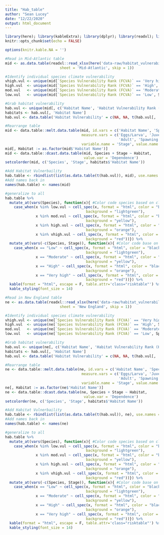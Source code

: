 ```yaml
---
title: "Hab_table"
author: "Sean Lucey"
date: "12/22/2020"
output: html_document
---
```


```r
library(here); library(kableExtra); library(dplyr); library(readxl); library(data.table)
knitr::opts_chunk$set(echo = FALSE)

options(knitr.kable.NA = '')

```

```r
#Read in Mid-Atlantic table
mid <- as.data.table(readxl::read_xlsx(here('data-raw/habitat_vulnerability.xlsx'), 
                         sheet = 'Mid-Atlantic', skip = 1))

#Identify individual species climate vulnerability
vhigh.vul <- unique(mid[`Species Vulnerability Rank (FCVA)` == 'Very high', Species])
high.vul  <- unique(mid[`Species Vulnerability Rank (FCVA)` == 'High', Species])
mod.vul   <- unique(mid[`Species Vulnerability Rank (FCVA)` == 'Moderate', Species])
low.vul   <- unique(mid[`Species Vulnerability Rank (FCVA)` == 'Low', Species])

#Grab habitat vulnerability 
hab.vul <- unique(mid[, c('Habitat Name', 'Habitat Vulnerability Rank (HVCA)')])
habitats <- hab.vul[, 'Habitat Name']
hab.vul <- data.table('Habitat Vulnerability' = c(NA, NA, t(hab.vul[, 'Habitat Vulnerability Rank (HVCA)'])))

#Rearrange table
mid <- data.table::melt.data.table(mid, id.vars = c('Habitat Name', 'Species'),
                                   measure.vars = c('Eggs/Larva', 'Juvenile/YOY',
                                                    'Adult', 'Spawning Adult'),
                                   variable.name = 'Stage', value.name = 'Dependence')
mid[, Habitat := as.factor(mid$'Habitat Name')]
mid <- data.table::dcast.data.table(mid, Species + Stage ~ Habitat,
                                    value.var = 'Dependence')
setcolorder(mid, c('Species', 'Stage', habitats$'Habitat Name'))

#Add Habitat Vulnerbaility
hab.table <- rbindlist(list(as.data.table(t(hab.vul)), mid), use.names = F)
#Add names back in
names(hab.table) <- names(mid)

#generalize to all
hab.table %>%
  mutate_at(vars(Species), function(x){ #Color code species based on climate vul
    case_when(x %in% low.vul ~ cell_spec(x, format = "html", color = "black", 
                                     background = "lightgreen"),
              x %in% mod.vul ~ cell_spec(x, format = "html", color = "black", 
                                     background = "yellow"),
              x %in% high.vul ~ cell_spec(x, format = "html", color = "black", 
                                     background = "orange"),
              x %in% vhigh.vul ~ cell_spec(x, format = "html", color = "white", 
                                     background = "red"))}) %>%
  mutate_at(vars(-c(Species, Stage)), function(x){ #Color code base on dependence
    case_when(x == "Low" ~ cell_spec(x, format = "html", color = "black", 
                                     background = "lightgreen"),
              x == "Moderate" ~ cell_spec(x, format = "html", color = "black", 
                                     background = "yellow"),
              x == "High" ~ cell_spec(x, format = "html", color = "black", 
                                     background = "orange"),
              x == "Very high" ~ cell_spec(x, format = "html", color = "white", 
                                     background = "red"))}) %>%
  kable(format = "html", escape = F, table.attr='class="risktable"') %>%
  kable_styling(font_size = 14)

```

```r
#Read in New England table
ne <- as.data.table(readxl::read_xlsx(here('data-raw/habitat_vulnerability.xlsx'), 
                         sheet = 'New England', skip = 1))

#Identify individual species climate vulnerability
vhigh.vul <- unique(ne[`Species Vulnerability Rank (FCVA)` == 'Very high', Species])
high.vul  <- unique(ne[`Species Vulnerability Rank (FCVA)` == 'High', Species])
mod.vul   <- unique(ne[`Species Vulnerability Rank (FCVA)` == 'Moderate', Species])
low.vul   <- unique(ne[`Species Vulnerability Rank (FCVA)` == 'Low', Species])

#Grab habitat vulnerability 
hab.vul <- unique(ne[, c('Habitat Name', 'Habitat Vulnerability Rank (HVCA)')])
habitats <- hab.vul[, 'Habitat Name']
hab.vul <- data.table('Habitat Vulnerability' = c(NA, NA, t(hab.vul[, 'Habitat Vulnerability Rank (HVCA)'])))

#Rearrange table
ne <- data.table::melt.data.table(ne, id.vars = c('Habitat Name', 'Species'),
                                   measure.vars = c('Eggs/Larva', 'Juvenile/YOY',
                                                    'Adult', 'Spawning Adult'),
                                   variable.name = 'Stage', value.name = 'Dependence')
ne[, Habitat := as.factor(ne$'Habitat Name')]
ne <- data.table::dcast.data.table(ne, Species + Stage ~ Habitat,
                                    value.var = 'Dependence')
setcolorder(ne, c('Species', 'Stage', habitats$'Habitat Name'))

#Add Habitat Vulnerbaility
hab.table <- rbindlist(list(as.data.table(t(hab.vul)), ne), use.names = F)
#Add names back in
names(hab.table) <- names(ne)

#generalize to all
hab.table %>%
  mutate_at(vars(Species), function(x){ #Color code species based on climate vul
    case_when(x %in% low.vul ~ cell_spec(x, format = "html", color = "black", 
                                     background = "lightgreen"),
              x %in% mod.vul ~ cell_spec(x, format = "html", color = "black", 
                                     background = "yellow"),
              x %in% high.vul ~ cell_spec(x, format = "html", color = "black", 
                                     background = "orange"),
              x %in% vhigh.vul ~ cell_spec(x, format = "html", color = "white", 
                                     background = "red"))}) %>%
  mutate_at(vars(-c(Species, Stage)), function(x){ #Color code base on dependence
    case_when(x == "Low" ~ cell_spec(x, format = "html", color = "black", 
                                     background = "lightgreen"),
              x == "Moderate" ~ cell_spec(x, format = "html", color = "black", 
                                     background = "yellow"),
              x == "High" ~ cell_spec(x, format = "html", color = "black", 
                                     background = "orange"),
              x == "Very high" ~ cell_spec(x, format = "html", color = "white", 
                                     background = "red"))}) %>%
  kable(format = "html", escape = F, table.attr='class="risktable"') %>%
  kable_styling(font_size = 14)

```
